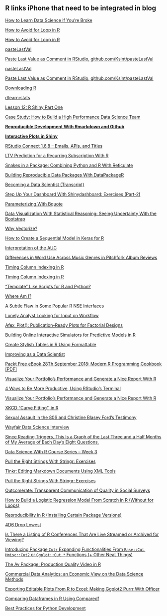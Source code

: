 ## R links iPhone that need to be integrated in blog

[How to Learn Data Science if You’re Broke](https://medium.com/@harrisonjansma/how-to-learn-data-science-if-youre-broke-7ecc408b53c7?sk=4df4875d7a4b02be378af9d21503d5c2)


[How to Avoid for Loop in R](https://www.r-bloggers.com/how-to-avoid-for-loop-in-r/)


[How to Avoid for Loop in R](https://www.r-bloggers.com/how-to-avoid-for-loop-in-r/)


[pasteLastVal](http://github.com/ksint/pasteLastVal)


[Paste Last Value as Comment in RStudio, github.com/Ksint/pasteLastVal](https://www.reddit.com/r/rstats/comments/9go4ze/paste_last_value_as_comment_in_rstudio/?st=JM6UJ6K3&sh=307d839d)


[pasteLastVal](http://github.com/ksint/pasteLastVal)


[Paste Last Value as Comment in RStudio, github.com/Ksint/pasteLastVal](https://www.reddit.com/r/rstats/comments/9go4ze/paste_last_value_as_comment_in_rstudio/?st=JM6UJ6K3&sh=307d839d)


[Downloading R](https://www.reddit.com/r/learnrstats/comments/98c2kc/lesson_0_downloading_r_rstudio_packages/?st=JM97XQ4F&sh=be24c837)


[r/learnrstats](https://www.reddit.com/r/learnrstats/)


[Lesson 12: R Shiny Part One](https://www.reddit.com/r/learnrstats/comments/9hbleb/lesson_12_r_shiny_part_one_a_first_look/?st=JMA1VJVS&sh=4fba89c8)


[Case Study: How to Build a High Performance Data Science Team](https://www.r-bloggers.com/case-study-how-to-build-a-high-performance-data-science-team/)


**[Reproducible Development With Rmarkdown and Github](https://www.r-bloggers.com/reproducible-development-with-rmarkdown-and-github/)**


**[Interactive Plots in Shiny](https://www.r-bloggers.com/interactive-plots-in-shiny/)**


[RStudio Connect 1.6.8 – Emails, APIs, and Titles](https://www.r-bloggers.com/rstudio-connect-1-6-8-emails-apis-and-titles/)


[LTV Prediction for a Recurring Subscription With R](https://www.r-bloggers.com/ltv-prediction-for-a-recurring-subscription-with-r/)


[Snakes in a Package: Combining Python and R With Reticulate](https://www.r-bloggers.com/snakes-in-a-package-combining-python-and-r-with-reticulate/)


[Building Reproducible Data Packages With DataPackageR](https://www.r-bloggers.com/building-reproducible-data-packages-with-datapackager/)


[Becoming a Data Scientist (Transcript)](https://www.r-bloggers.com/becoming-a-data-scientist-transcript/)


[Step Up Your Dashboard With Shinydashboard: Exercises (Part-2)](https://www.r-bloggers.com/step-up-your-dashboard-with-shinydashboard-exercises-part-2/)


[Parameterizing With Bquote](https://www.r-bloggers.com/parameterizing-with-bquote/)


[Data Visualization With Statistical Reasoning: Seeing Uncertainty With the Bootstrap](https://www.r-bloggers.com/data-visualization-with-statistical-reasoning-seeing-uncertainty-with-the-bootstrap/)


[Why Vectorize?](https://www.r-bloggers.com/why-vectorize/)


[How to Create a Sequential Model in Keras for R](https://www.r-bloggers.com/how-to-create-a-sequential-model-in-keras-for-r/)


[Interpretation of the AUC](https://www.r-bloggers.com/interpretation-of-the-auc/)


[Differences in Word Use Across Music Genres in Pitchfork Album Reviews](https://www.r-bloggers.com/differences-in-word-use-across-music-genres-in-pitchfork-album-reviews/)


[Timing Column Indexing in R](https://www.r-bloggers.com/timing-column-indexing-in-r/)


[Timing Column Indexing in R](https://www.r-bloggers.com/timing-column-indexing-in-r/)


["Template" Like Scripts for R and Python?](https://www.reddit.com/r/datascience/comments/9i1we3/template_like_scripts_for_r_and_python/?st=JME0GPNR&sh=454005f9)


[Where Am I?](https://www.r-bloggers.com/where-am-i/)


[A Subtle Flaw in Some Popular R NSE Interfaces](https://www.r-bloggers.com/a-subtle-flaw-in-some-popular-r-nse-interfaces/)


[Lonely Analyst Looking for Input on Workflow](https://www.reddit.com/r/rstats/comments/9igq2f/lonely_analyst_looking_for_input_on_workflow/?st=JMGRY5EV&sh=93d247b7)


[Afex_Plot(): Publication-Ready Plots for Factorial Designs](https://www.r-bloggers.com/afex_plot-publication-ready-plots-for-factorial-designs/)


[Building Online Interactive Simulators for Predictive Models in R](https://www.r-bloggers.com/building-online-interactive-simulators-for-predictive-models-in-r/)


[Create Stylish Tables in R Using Formattable](https://www.r-bloggers.com/create-stylish-tables-in-r-using-formattable/)


[Improving as a Data Scientist](https://www.reddit.com/r/datascience/comments/9itouq/improving_as_a_data_scientist/?st=JMIDPIOL&sh=504cb751)


[](calshow:559854000)


[Packt Free eBook 28Th September 2018: Modern R Programming Cookbook [PDF]](https://www.reddit.com/r/Packt/comments/9jl2be/packt_free_ebook_28th_september_2018_modern_r/?st=JMM1HB0Y&sh=ce08a7ab)


[Visualize Your Portfolio’s Performance and Generate a Nice Report With R](https://www.reddit.com/r/rstats/comments/9jnc7f/visualize_your_portfolios_performance_and/?st=JMM7GSD6&sh=0d1aff72)


[4 Ways to Be More Productive, Using RStudio’s Terminal](https://www.r-bloggers.com/4-ways-to-be-more-productive-using-rstudios-terminal/)


[Visualize Your Portfolio’s Performance and Generate a Nice Report With R](https://www.r-bloggers.com/visualize-your-portfolios-performance-and-generate-a-nice-report-with-r/)


[XKCD "Curve Fitting", in R](https://www.r-bloggers.com/xkcd-curve-fitting-in-r/)


[Sexual Assault in the 80S and Christine Blasey Ford’s Testimony](https://www.r-bloggers.com/sexual-assault-in-the-80s-and-christine-blasey-fords-testimony/)


[Wayfair Data Science Interview](https://www.reddit.com/r/datascience/comments/9k3wnw/wayfair_data_science_interview/?st=JMOU15SF&sh=37970fae)


[Since Reading Triggers, This Is a Graph of the Last Three and a Half Months of My Average of Each Day's Eight Questions.](https://www.reddit.com/r/Cortex/comments/9k83ja/since_reading_triggers_this_is_a_graph_of_the/?st=JMPCJ2JW&sh=a147a682)


[Data Science With R Course Series – Week 3](https://www.r-bloggers.com/data-science-with-r-course-series-week-3/)


[Pull the Right Strings With Stringr: Exercises](https://www.r-bloggers.com/pull-the-right-strings-with-stringr-exercises/)


[Tinkr: Editing Markdown Documents Using XML Tools](https://www.r-bloggers.com/tinkr-editing-markdown-documents-using-xml-tools/)


[Pull the Right Strings With Stringr: Exercises](https://www.r-bloggers.com/pull-the-right-strings-with-stringr-exercises/)


[Outcomerate: Transparent Communication of Quality in Social Surveys](https://www.r-bloggers.com/outcomerate-transparent-communication-of-quality-in-social-surveys/)


[How to Build a Logistic Regression Model From Scratch in R (Without for Loops)](https://www.reddit.com/r/rstats/comments/9kpx2n/how_to_build_a_logistic_regression_model_from/?st=JMRX1LI2&sh=5b22fa71)


[Reproducibility in R (Installing Certain Package Versions)](https://www.reddit.com/r/Rlanguage/comments/9kvzjn/reproducibility_in_r_installing_certain_package/?st=JMSIOP50&sh=7526cdd9)


[4D6 Drop Lowest](https://anydice.com/articles/4d6-drop-lowest/)


[Is There a Listing of R Conferences That Are Live Streamed or Archived for Viewing?](https://www.reddit.com/r/rstats/comments/9lpn87/is_there_a_listing_of_r_conferences_that_are_live/?st=JMWRHYOY&sh=d466b1b3)


[Introducing Package `Cutr` Expanding Functionalities From `Base::Cut`, `Hmisc::Cut2` or `Ggplot::Cut_*` Functions (+ Other Neat Things)](https://www.reddit.com/r/rstats/comments/9lv41o/introducing_package_cutr_expanding/?st=JMXEEHLH&sh=00d2abac)


[The Av Package: Production Quality Video in R](https://www.r-bloggers.com/the-av-package-production-quality-video-in-r/)


[Commercial Data Analytics: an Economic View on the Data Science Methods](https://www.r-bloggers.com/commercial-data-analytics-an-economic-view-on-the-data-science-methods/)


[Exporting Editable Plots From R to Excel: Making Ggplot2 Purrr With Officer](https://www.r-bloggers.com/exporting-editable-plots-from-r-to-excel-making-ggplot2-purrr-with-officer/)


[Comparing Dataframes in R Using Comparedf](https://www.r-bloggers.com/comparing-dataframes-in-r-using-comparedf/)


[Best Practices for Python Development](https://www.reddit.com/r/Python/comments/9lwraj/best_practices_for_python_development/?st=JMXWZ39R&sh=985abf03)





